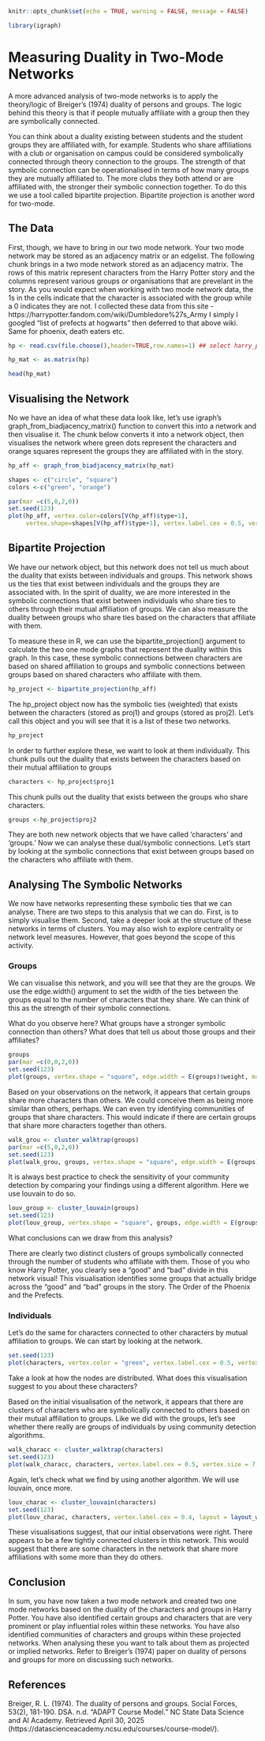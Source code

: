 ```r
knitr::opts_chunk$set(echo = TRUE, warning = FALSE, message = FALSE)
```

```r
library(igraph)
```

# Measuring Duality in Two-Mode Networks

A more advanced analysis of two-mode networks is to apply the theory/logic of Breiger's (1974) duality of persons and groups. The logic behind this theory is that if people mutually affiliate with a group then they are symbolically connected.

You can think about a duality existing between students and the student groups they are affiliated with, for example. Students who share affiliations with a club or organisation on campus could be considered symbolically connected through theory connection to the groups. The strength of that symbolic connection can be operationalised in terms of how many groups they are mutually affiliated to. The more clubs they both attend or are affiliated with, the stronger their symbolic connection together. To do this we use a tool called bipartite projection. Bipartite projection is another word for two-mode.

## The Data

First, though, we have to bring in our two mode network. Your two mode network may be stored as an adjacency matrix or an edgelist. The following chunk brings in a two mode network stored as an adjacency matrix. The rows of this matrix represent characters from the Harry Potter story and the columns represent various groups or organisations that are prevelant in the story. As you would expect when working with two mode network data, the 1s in the cells indicate that the character is associated with the group while a 0 indicates they are not. I collected these data from this site - https://harrypotter.fandom.com/wiki/Dumbledore%27s_Army I simply I googled “list of prefects at hogwarts” then deferred to that above wiki. Same for phoenix, death eaters etc.

```r
hp <- read.csv(file.choose(),header=TRUE,row.names=1) ## select harry_potter_two_mode.csv

hp_mat <- as.matrix(hp)

head(hp_mat)
```

## Visualising the Network

No we have an idea of what these data look like, let's use igraph's graph_from_biadjacency_matrix() function to convert this into a network and then visualise it. The chunk below converts it into a network object, then visualises the network where green dots represent the characters and orange squares represent the groups they are affiliated with in the story.

```r

hp_aff <- graph_from_biadjacency_matrix(hp_mat)

shapes <- c("circle", "square")
colors <-c("green", "orange")

par(mar =c(5,0,2,0))
set.seed(123)
plot(hp_aff, vertex.color=colors[V(hp_aff)$type+1],
     vertex.shape=shapes[V(hp_aff)$type+1], vertex.label.cex = 0.5, vertex.size = 7, main = "Harry Potter", sub = "Characters Connected to Groups")
```

## Bipartite Projection
We have our network object, but this network does not tell us much about the duality that exists between individuals and groups. This network shows us the ties that exist between individuals and the groups they are associated with. In the spirit of duality, we are more interested in the symbolic connections that exist between individuals who share ties to others through their mutual affiliation of groups. We can also measure the duality between groups who share ties based on the characters that affiliate with them.

To measure these in R, we can use the bipartite_projection() argument to calculate the two one mode graphs that represent the duality within this graph. In this case, these symbolic connections between characters are based on shared affiliation to groups and symbolic connections between groups based on shared characters who affiliate with them.

```r
hp_project <- bipartite_projection(hp_aff)
```

The hp_project object now has the symbolic ties (weighted) that exists between the characters (stored as proj1) and groups (stored as proj2). Let's call this object and you will see that it is a list of these two networks.

```r
hp_project
```

In order to further explore these, we want to look at them individually. This chunk pulls out the duality that exists between the characters based on their mutual affiliation to groups

```r
characters <- hp_project$proj1
```

This chunk pulls out the duality that exists between the groups who share characters.

```r
groups <-hp_project$proj2
```

They are both new network objects that we have called 'characters' and 'groups.' Now we can analyse these dual/symbolic connections. Let's start by looking at the symbolic connections that exist between groups based on the characters who affiliate with them.

## Analysing The Symbolic Networks

We now have networks representing these symbolic ties that we can analyse. There are two steps to this analysis that we can do. First, is to simply visualise them. Second, take a deeper look at the structure of these networks in terms of clusters. You may also wish to explore centrality or network level measures. However, that goes beyond the scope of this activity.

### Groups

We can visualise this network, and you will see that they are the groups. We use the edge.width() argument to set the width of the ties between the groups equal to the number of characters that they share. We can think of this as the strength of their symbolic connections.

What do you observe here? What groups have a stronger symbolic connection than others? What does that tell us about those groups and their affiliates?

```r
groups
par(mar =c(0,0,2,0))
set.seed(123)
plot(groups, vertex.shape = "square", edge.width = E(groups)$weight, main = "Projection 2: Groups that Share Characters")
```

Based on your observations on the network, it appears that certain groups share more characters than others. We could conceive them as being more similar than others, perhaps. We can even try identifying communities of groups that share characters. This would indicate if there are certain groups that share more characters together than others.

```r
walk_grou <- cluster_walktrap(groups)
par(mar =c(5,0,2,0))
set.seed(123)
plot(walk_grou, groups, vertex.shape = "square", edge.width = E(groups)$weight, main = "Projection 2: Groups that Share Characters", sub = "Walktrap Communities Highlighted")
```

It is always best practice to check the sensitivity of your community detection by comparing your findings using a different algorithm. Here we use louvain to do so.

```r
louv_group <- cluster_louvain(groups)
set.seed(123)
plot(louv_group, vertex.shape = "square", groups, edge.width = E(groups)$weight, main = "Projection 2: Groups that Share Characters", sub = "Louvain Communities Highlighted")
```

What conclusions can we draw from this analysis?

There are clearly two distinct clusters of groups symbolically connected through the number of students who affiliate with them. Those of you who know Harry Potter, you clearly see a "good" and "bad" divide in this network visual! This visualisation identifies some groups that actually bridge across the "good" and "bad" groups in the story. The Order of the Phoenix and the Prefects.

### Individuals

Let's do the same for characters connected to other characters by mutual affiliation to groups. We can start by looking at the network.

```r
set.seed(123)
plot(characters, vertex.color = "green", vertex.label.cex = 0.5, vertex.size = 7, layout = layout_with_fr(characters), main = "Projection 1: Characters who Share Groups")
```

Take a look at how the nodes are distributed. What does this visualisation suggest to you about these characters?

Based on the initial visualisation of the network, it appears that there are clusters of characters who are symbolically connected to others based on their mutual affiliation to groups. Like we did with the groups, let's see whether there really are groups of individuals by using community detection algorithms.

```r
walk_characc <- cluster_walktrap(characters)
set.seed(123)
plot(walk_characc, characters, vertex.label.cex = 0.5, vertex.size = 7, layout = layout_with_fr(characters), main = "Projection 1: Characters who Share Groups", sub = "Walktrap Communities Highlighted")
```

Again, let's check what we find by using another algorithm. We will use louvain, once more.

```r
louv_charac <- cluster_louvain(characters)
set.seed(123)
plot(louv_charac, characters, vertex.label.cex = 0.4, layout = layout_with_fr(characters), vertex.size = 7, main = "Projection 1: Characters who Share Groups", sub = "Louvain Communities Highlighted")
```

These visualisations suggest, that our initial observations were right. There appears to be a few tightly connected clusters in this network. This would suggest that there are some characters in the network that share more affiliations with some more than they do others.

## Conclusion

In sum, you have now taken a two mode network and created two one mode networks based on the duality of the characters and groups in Harry Potter. You have also identified certain groups and characters that are very prominent or play influential roles within these networks. You have also identified communities of characters and groups within these projected networks. When analysing these you want to talk about them as projected or implied networks. Refer to Breiger's (1974) paper on duality of persons and groups for more on discussing such networks.


## References

Breiger, R. L. (1974). The duality of persons and groups. Social Forces, 53(2), 181-190. DSA. n.d. “ADAPT Course Model.” NC State Data Science and AI Academy. Retrieved April 30, 2025 (https://datascienceacademy.ncsu.edu/courses/course-model/).
